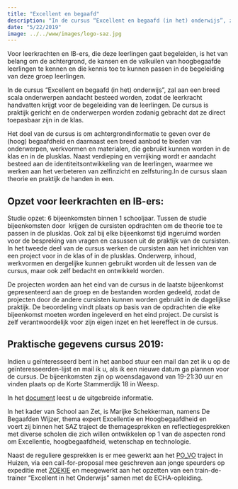 ```yaml
---
title: "Excellent en begaafd"
description: "In de cursus “Excellent en begaafd (in het) onderwijs”, zal aan een breed scala onderwerpen aandacht besteed worden, zodat de leerkracht handvatten krijgt voor de begeleiding van de leerlingen."
date: "5/22/2019"
image: ../../www/images/logo-saz.jpg
---
```


Voor leerkrachten en IB-ers, die deze leerlingen gaat begeleiden, is het van belang om de achtergrond, de kansen en de valkuilen van hoogbegaafde leerlingen te kennen en die kennis toe te kunnen passen in de begeleiding van deze groep leerlingen.

In de cursus “Excellent en begaafd (in het) onderwijs”, zal aan een breed scala onderwerpen aandacht besteed worden, zodat de leerkracht handvatten krijgt voor de begeleiding van de leerlingen. De cursus is praktijk gericht en de onderwerpen worden zodanig gebracht dat ze direct toepasbaar zijn in de klas.

Het doel van de cursus is om achtergrondinformatie te geven over de (hoog) begaafdheid en daarnaast een breed aanbod te bieden van onderwerpen, werkvormen en materialen, die gebruikt kunnen worden in de klas en in de plusklas. Naast verdieping en verrijking wordt er aandacht besteed aan de identiteitsontwikkeling van de leerlingen, waarmee we werken aan het verbeteren van zelfinzicht en zelfsturing.In de cursus slaan theorie en praktijk de handen in een.

## Opzet voor leerkrachten en IB-ers:

Studie opzet: 6 bijeenkomsten binnen 1 schooljaar. Tussen de studie bijeenkomsten door  krijgen de cursisten opdrachten om de theorie toe te passen in de plusklas. Ook zal bij elke bijeenkomst tijd ingeruimd worden voor de bespreking van vragen en casussen uit de praktijk van de cursisten. In het tweede deel van de cursus werken de cursisten aan het inrichten van een project voor in de klas of in de plusklas. Onderwerp, inhoud, werkvormen en dergelijke kunnen gebruikt worden uit de lessen van de cursus, maar ook zelf bedacht en ontwikkeld worden.

De projecten worden aan het eind van de cursus in de laatste bijeenkomst gepresenteerd aan de groep en de bestanden worden gedeeld, zodat de projecten door de andere cursisten kunnen worden gebruikt in de dagelijkse praktijk. De beoordeling vindt plaats op basis van de opdrachten die elke bijeenkomst moeten worden ingeleverd en het eind project. De cursist is zelf verantwoordelijk voor zijn eigen inzet en het leereffect in de cursus.

## Praktische gegevens cursus 2019:

Indien u geïnteresseerd bent in het aanbod stuur een mail dan zet ik u op de geïnteresseerden-lijst en mail ik u, als ik een nieuwe datum ga plannen voor de cursus. De bijeenkomsten zijn op woensdagavond van 19-21:30 uur en vinden plaats op de Korte Stammerdijk 18 in Weesp.

In het [document](/www/2019-cursus-Talentontwikkeling-Excellent-en-Begaafd-in-het-onderwijs.pdf) leest u de uitgebreide informatie.

In het kader van School aan Zet, is Marijke Schekkerman, namens De Begaafden Wijzer, thema expert Excellentie en Hoogbegaafdheid en voert zij binnen het SAZ traject de themagesprekken en reflectiegesprekken met diverse scholen die zich willen ontwikkelen op 1 van de aspecten rond om Excellentie, hoogbegaafdheid, wetenschap en technologie.

Naast de reguliere gesprekken is er mee gewerkt aan het [PO_VO](http://www.schoolaanzet.nl/thematische-inhoud/detail/?tx_sazcontent_article%5Barticle%5D=744&amp;tx_sazcontent_article%5Baction%5D=show&amp;tx_sazcontent_article%5Bcontroller%5D=Article&amp;cHash=f48888c98b#.ViUBxn7hAdU) traject in Huizen, via een call-for-proposal mee geschreven aan jonge speurders op expeditie met [ZOEKIE](./zoekie.qmd) en meegewerkt aan het opzetten van een train-de-trainer "Excellent in het Onderwijs" samen met de ECHA-opleiding.
